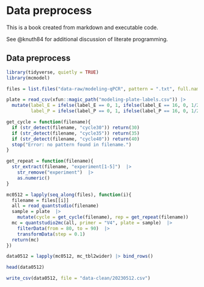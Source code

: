 # Data preprocess

This is a book created from markdown and executable code.

See @knuth84 for additional discussion of literate programming.

## Data preprocess


```r
library(tidyverse, quietly = TRUE)
library(mcmodel)

files = list.files("data-raw/modeling-qPCR", pattern = ".txt", full.names = TRUE)

plate = read_csv(xfun::magic_path("modeling-plate-labels.csv")) |> 
  mutate(label_E = ifelse(label_E == 0, 1, ifelse(label_E == 16, 0, 1/2^label_E)),
         label_P = ifelse(label_P == 0, 1, ifelse(label_P == 16, 0, 1/2^label_P)))

get_cycle = function(filename){
  if (str_detect(filename, "cycle30")) return(30)
  if (str_detect(filename, "cycle35")) return(35)
  if (str_detect(filename, "cycle40")) return(40)
  stop("Error: no pattern found in filename.")
}

get_repeat = function(filename){
  str_extract(filename, "experiment[1-5]")  |> 
    str_remove("experiment")  |> 
    as.numeric()
}

mc0512 = lapply(seq_along(files), function(i){
  filename = files[[i]]
  all = read_quantstudio(filename)
  sample = plate  |> 
    mutate(cycle = get_cycle(filename), rep = get_repeat(filename))
  mc = quantstudio2mc(all, primer = "V4", plate = sample)  |> 
    filterData(from = 80, to = 90)  |> 
    transformData(step = 0.1)
  return(mc)
})

data0512 = lapply(mc0512, mc_tbl2wider) |> bind_rows()

head(data0512)

write_csv(data0512, file = "data-clean/20230512.csv")
```
